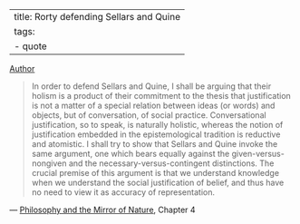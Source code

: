 
---
title: Rorty defending Sellars and Quine
tags:
 - quote
---

[Author](/docs/phil/Richard Rorty.html)

> In order to defend Sellars and Quine, I shall be arguing that their holism is a product of their commitment to the thesis that justification is not a matter of a special relation between ideas (or words) and objects, but of conversation, of social practice. Conversational justification, so to speak, is naturally holistic, whereas the notion of justification embedded in the epistemological tradition is reductive and atomistic. I shall try to show that Sellars and Quine invoke the same argument, one which bears equally against the given-versus-nongiven and the necessary-versus-contingent distinctions. The crucial premise of this argument is that we understand knowledge when we understand the social justification of belief, and thus have no need to view it as accuracy of representation.

 — [Philosophy and the Mirror of Nature](/docs/phil/Philosophy and the Mirror of Nature.html), Chapter 4